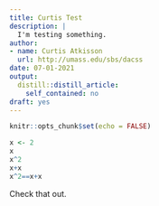 ```yaml
---
title: Curtis Test
description: |
  I'm testing something.
author:
- name: Curtis Atkisson
  url: http://umass.edu/sbs/dacss
date: 07-01-2021
output:
  distill::distill_article:
    self_contained: no
draft: yes
---
```



```r
knitr::opts_chunk$set(echo = FALSE)
```
```r
x <- 2
x
x^2
x+x
x^2==x+x
```


Check that out.


